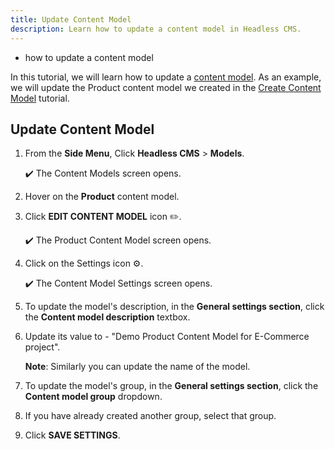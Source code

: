 ```yaml
---
title: Update Content Model
description: Learn how to update a content model in Headless CMS.
---
```



<Alert type="success" title="WHAT YOU'LL LEARN">

- how to update a content model

</Alert>

In this tutorial, we will learn how to update a [content model](../essentials/glossary#content-model). 
As an example, we will update the Product content model we created in the [Create Content Model](../essentials/create-content-model) tutorial.



## Update Content Model
1. From the **Side Menu**, Click **Headless CMS** > **Models**. 

   ✔️ The Content Models screen opens.

2. Hover on the **Product** content model.
3. Click **EDIT CONTENT MODEL** icon ✏️.
   
   ✔️ The Product Content Model screen opens.

4. Click on the Settings icon ⚙️.

   ✔️ The Content Model Settings screen opens.

5. To update the model's description, in the **General settings section**, click the **Content model description** textbox. 
6. Update its value to - "Demo Product Content Model for E-Commerce project".

   **Note**: Similarly you can update the name of the model.

7. To update the model's group, in the **General settings section**, click the **Content model group** dropdown.
8. If you have already created another group, select that group.

9. Click **SAVE SETTINGS**.